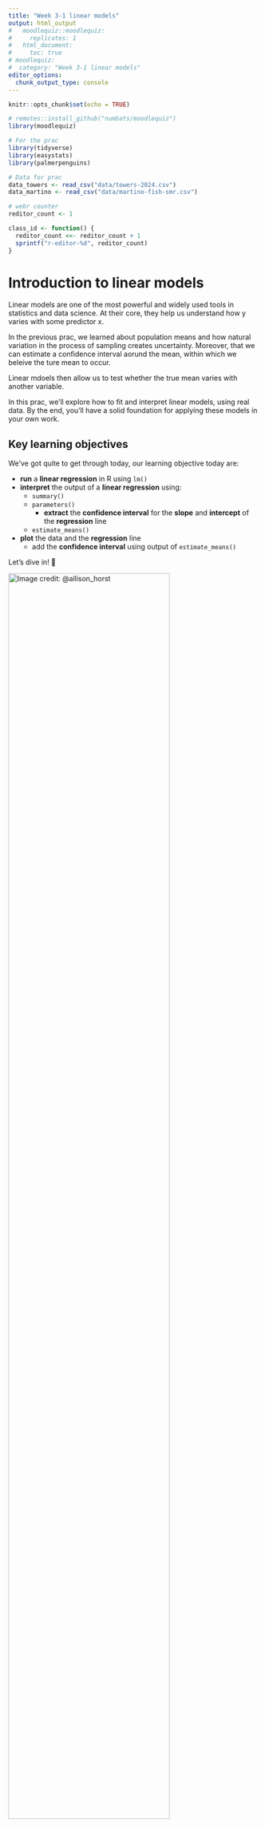 ```yaml
---
title: "Week 3-1 linear models"
output: html_output
#   moodlequiz::moodlequiz:
#     replicates: 1
#   html_document:
#     toc: true
# moodlequiz:
#  category: "Week 3-1 linear models"
editor_options:
  chunk_output_type: console
---
```


```r
knitr::opts_chunk$set(echo = TRUE)

# remotes::install_github("numbats/moodlequiz")
library(moodlequiz)

# For the prac
library(tidyverse)
library(easystats)
library(palmerpenguins)

# Data for prac
data_towers <- read_csv("data/towers-2024.csv")
data_martino <- read_csv("data/martino-fish-smr.csv")

# webr counter
reditor_count <- 1

class_id <- function() {
  reditor_count <<- reditor_count + 1
  sprintf("r-editor-%d", reditor_count)
}
```


# Introduction to linear models

Linear models are one of the most powerful and widely used tools in statistics and data science. At their core, they help us understand how y varies with some predictor x. 

In the previous prac, we learned about population means and how natural variation in the process of sampling creates uncertainty. Moreover, that we can estimate a confidence interval aorund the mean, within which we beleive the ture mean to occur. 

Linear mdoels then allow us to test whether the true mean varies with another variable.

In this prac, we’ll explore how to fit and interpret linear models, using real data. By the end, you'll have a solid foundation for applying these models in your own work. 


## Key learning objectives

We've got quite to get through today, our learning objective today are:

- **run** a **linear regression** in R using `lm()`
- **interpret** the output of a **linear regression** using:
  - `summary()`
  - `parameters()`
    - **extract** the **confidence interval** for the **slope** and **intercept** of the **regression** line
  - `estimate_means()`
- **plot** the data and the **regression** line
  - add the **confidence interval** using output of `estimate_means()`

Let’s dive in! 🚀 

![Image credit:  @allison_horst](you-can-do-it.png){width=80%} <br>
<br>

## Setting up

**Materials:**

Everything you need for this practical is on Moodle

1.  Download the `Wk3-1-materials.zip` zip file from Moodle, from the course page
2.  Extract the zip file into your `BEES2041/` folder
3.  Unzip the file by:
    - **MacOS:** Double clicking the zip file
    - **Windows:** Right click on the zip file and click **"Extract All"**
4.  Go into the folder `Wk3-1-materials` created by extracting the zip.
5.  Click on the `Wk-3-1-linear-models.Rproj` to open the RStudio project and you're in!!!

We will be working with real-world datasets collected by researched in the School of Biological, Earth & Environmental Sciences. These are in the folder `data/`.

**Setting up: Packages:**

We will also be working with packages from the `tidyverse` and `easystats`, building on skills from previous pracs. You should have these already installed on your machines.

**Note** that when running R in the browser we need to install the packages each time we start a new session or after you've checked your answer

In case you don't have them installed, here is code for you to do so:
```r
# Uncomment and run only the lines below only if you have not previously installed these.
# install.packages("tidyverse")
# install.packages("easystats")
# install.packages("palmerpenguins")
```

> Remember to load the packages into R to use em! 

```r
library(tidyverse)
library(easystats)
library(palmerpenguins)
```

# Linear model with continuous predictor (Leaves)

## Worked example - Isaac with leaves across climates

![Meet Dr. Isaac Towers! Image credit: Data Dan](isaac-plant-ecosystems.png){width=60%} <br>
From lectures, Data Dan walked us through an example of a linear model from a study conducted by Dr. Isaac Towers, a postdoc in the School of Biological, Earth & Environmental Sciences. Isaac was interested in understanding the relationship between leaf-construction (`log10_leaf_mass_per_area`) and rainfall (`log10_rainfall`). His research is published in New Phytologist, you can have a read of his original study [here](https://nph.onlinelibrary.wiley.com/doi/10.1111/nph.19478) We will be working with the data Isaac compiled for us. 

> Specifically, Isaac wants to know: How does a leaf's mass per area change with rainfall?

Let's read in the Isaac's data. This is in your `"data/"` folder. 

```r
data_towers <- read.csv("data/towers-2024.csv")
```

To fit a linear model, we will be using the `lm()` function like so:

**Note**: Remember to assign the output of `lm()` into an object so R can save it for you in your environment

```r
towers_fit <- lm(log10_leaf_mass_per_area ~ log10_rainfall, data = data_towers)
```

## Slope or the change in y with x

> Recall from lectures the slope (aka gradient) of a linear model describes how our y variable (`log10_leaf_mass_per_area`) changes with x (`log10_rainfall`)

![Linear model components and different slope values, Image credit: Data Dan](slope-explainer.png) <br>

Let's inspect the results of your model use `summary(towers_fit)` and see how this corresponds to the image above

```r
summary(towers_fit)
```

**Questions:**

1. Which coefficient corresponds to the slope in the output of `summary(towers_fit)`? 

The slope is `r cloze("log10_rainfall", c("(Intercept)", "log10_rainfall"))` and the coefficient value is `r cloze("-0.543846", c("3.805973", "-0.543846", "<2e-16"))`

2. What direction is slope coefficient, what does this tell us?

The slope is `r cloze("negative", c("negative", "positive"))`. This indicates that as `log10_rainfall` `r cloze("increases", c("decreases", "increases"))`, `log10_leaf_mass_per_area` `r cloze("decreases", c("decreases", "increases"))`. 

## The confidence interval

For a nicer output you can also use `parameters(towers_fit)`. This function convienently, gives us the **95% confidence intervals** of our coefficients.  

```r
parameters(towers_fit)
```

**Question:**

What does the 95% CI tell us here about the slope `log10_rainfall`?

`[-0.56, -0.52]` provides a range of values within which we can be 95% confident that the `r cloze("true", c("sample", "true"))` population parameter coefficient lies. 


## Variation explained by the model (R^2 and F-statistic)

![Relationship with data, *R^2* and *F*-statistic, Image credit: Data Dan](r2-and-f-value.png)

<br>
> There are two metrics we are use to assess our model fit

The **R^2 value** describes how much variation is explained by your model:

- Measures the **proportion of variance** in the y variable (`log10_leaf_mass_per_area`) explained by the x variable(s) (`log10_rainfall`).
- A higher R^2 value indicates strong relationship between the y variable (`log10_leaf_mass_per_area`) explained by the x variable(s) (`log10_rainfall`), but *importantly* it **does not imply causation**.

The **F-statistic** compares the explained variance to the unexplained variance:

- A **high F-statistic** suggests that at least one predictor (`log10_leaf_mass_per_area`) is significantly contributing to the model.

- The **F-statistic's p-value** tells us whether our predictor variable explains a significant amount of variance in the response variable or not

<!-- TODO: @Daniel, here would be a nice spot to show off some simulated data for students to learn about the relationship between R^2 and F-statistic  -->

**Question:**

The `r cloze("R squared value", c("F-statistic", "R squared value", "P value"))` is a `r cloze("moderate", c("weak", "moderate", "strong"))` relationship between the y variable (`log10_leaf_mass_per_area`) explained by the x variable (`log10_rainfall`). 

The `r cloze("F-statistic", c("F-statistic", "R squared value", "P value"))` suggests that the predictor (`log10_leaf_mass_per_area`) explains `r cloze("significant", c("non-significant", "significant"))` amount of variance in `log10_leaf_mass_per_area`.

## *F*-statistic and *P*-values - how likely is it to get our results by chance?

> The *p*-value is derived from the F-distribution

![Relationship between R^2, *F* and *P*, Image credit: Data Dan](f-value-p-value.png)
<br>

The *p*-value and the *F*-statistic are closely related. In the last prac, we learned to calculate **probability (p-value)** for a *t*-statistic from a standard normal distribution. We can do that same for our *F*-statistic from the *F*-distribution!

The *p*-value tells us how extreme our *F*-statistic is under the null hypothesis (which assumes the predictor has no effect). I like to think about this as:

> "In a hypothetical (and boring) world where nothing is expected to happen, what are the chances of finding our effect?"

- A smaller *p*-value means the observed *F*-statistic is **unlikely** to occur by chance, suggesting **strong evidence** against the null hypothesis. 

> In other words, in our hypothetical world, finding an effect is REALLY rare - meaning in the real world there is something interesting happening in our model.

<!-- TODO: @Daniel, here would be a nice spot to show off some simulated data for students to learn about the relationship between R^2, F-statistic AND p-values -->

**Question:**

Generally, *F*-statistic increases with the `r cloze("p-value", c("the intercept", "the slope", "p-value"))`. A large *F*-statistic means that it's `r cloze("unlikely", c("not big deal", "unlikely"))` in observing our effect. 

> Try not to get overwhelmed by the details, all we want you to understand is the relationship between test statistics e.g. *F*-statistic and *p*-values. You got this!

## Calculating and visualising predicted means 

Okay thats enough theory for the day... let's have go at estimating the means and confidence intervals for our y variable (`log10_leaf_mass_per_area`) for a range of values of x (`log10_rainfall`) using our linear model. We use `estimate_means(towers_fit, by = "log10_rainfall")` for this.

```r
means_towers <- estimate_means(towers_fit, by = "log10_rainfall")
means_towers
```

These are called model predictions and we can visualise these using:

**Notice** how we stored the output of our `ggplot` in `towers_model_predictions`, this gives us the option to add to plot incrementally

```r
towers_model_predictions <-
  ggplot(data_towers, aes(x = log10_rainfall, y = log10_leaf_mass_per_area)) +
  geom_point(size = 2, col = "red", alpha = 0.2, stroke = 0) +
  geom_ribbon(data = means_towers, aes(ymin = CI_low, ymax = CI_high, y = Mean), fill = "grey") +
  geom_line(data = means_towers, aes(y = Mean), col = "#EB8240", linewidth = 1) +
  theme_classic() +
  labs(
    title = "Response of woody-plants to rainfall",
    x = "log10 Rainfall",
    y = "log10 Leaf Mass per Area"
  ) 

towers_model_predictions
```

Voilà!!! Let's talk through this code:

- `ggplot(data_towers, aes(x = log10_rainfall, y = log10_leaf_mass_per_area))` - here, we are visualising our y variable (`log10_leaf_mass_per_area`) and x variable (`log10_rainfall`)
- `geom_point(size = 2, col = "red", alpha = 0.2, stroke = 5)` - plotting the raw data using points
    - `size` controls the size of the points
    - `col` sets the colour of the points
    - `alpha` sets the transparency of the points, a low value makes them more transparent. This is good for overlapping points
    - `stroke` controls the thickness of the border of the points
- `geom_ribbon(data = means_towers, aes(ymin = CI_low, ymax = CI_high, y = Mean), fill = "grey")` - create a ribbon to represent our confidence intervals
    - `data = means_towers` we are plotting our model predictions
    - `aes(ymin = CI_low, ymax = CI_high, y = Mean)`, setting the lower and upper bounds of our CI and our mean values for our y variable (`log10_leaf_mass_per_area`) 
    - `fill = "grey"`, colour our ribbon in grey
- `geom_line(data = means_towers, aes(y = Mean), col = "#EB8240", linewidth = 1)`, plot the line for our model predictions
  - `aes(y = Mean)`, create the line using the mean values of our y variable (`log10_leaf_mass_per_area`) 
  - `col = "#EB8240"`, set a custom colour using [hexademical (a computer dialect to represent colour)](https://g.co/kgs/NJcxHVJ)
  - `linewidth = 1` controls the thickness of the line
  
Feel free to tinker with all these options to create a plot that helps us answer the question: **How does a leaf's mass per area change with rainfall?**

> Let's get you to try run a linear model, interpret the output and create a plot with a familar dataset! 

# Linear model with continuous predictor (Penguins)

## Example 2 - Bringing back the Palmer penguins for allometry

![We can learn so much from these cuties. Image credit: @allison_horst](palmer_penguins.png){width=60%}
<br>

Allometry in biology is the study of how biological traits (such as bill depth, or flipper length) scale with body size. Let's understand these relationships in our Palmer penguins using linear models!

> We are want try answer the question: **How does bill length scale with body mass in Palmer Penguins?**

Over to you - using the code from Isaac's study above, can you try: 

- Run a linear model for `bill_length_mm` and `body_mass_g`
- Generate the summary output for your model using `summary()`, `parameters()`
  - Make some interpretations from this output using the: 
      - slope
      - confidence interval of the slope
      - R^2 value
      - F-statistic value
      - p-value
- Generate some model predictions from your model using `estimate_means()`
- Create a data visualisation showing off the `penguins` data, your predicted means from your linear
model
  - Plot the raw data with `geom_point()`
  - Add the confidence intervals with `geom_ribbon()`
  - Add the predicted linear relationship with `geom_line()`
  - Choose some [fun colours](https://sites.stat.columbia.edu/tzheng/files/Rcolor.pdf) if you would like!
  - Add a title
  - Add nice axes labels

```r
library(tidyverse)
library(easystats)
library(palmerpenguins)
```

```r
penguins
```

```r
# Fit the model
penguins_fit <- lm(bill_length_mm ~ body_mass_g, data = penguins)

# Summary of model
summary(penguins_fit)

# Clean, nice summary
parameters(penguins_fit) |> tibble() 

# Create model predictions
penguins_means <- estimate_means(penguins_fit, by = "body_mass_g")

# Make a scatterplot of raw data and model predictions
penguins_model_predictions <-
  ggplot(penguins, aes(x = body_mass_g, y = bill_length_mm)) +
  geom_point(size = 2, col = "cornflowerblue", alpha = 0.5, stroke = 0) +
  geom_ribbon(data = penguins_means, aes(ymin = CI_low, ymax = CI_high, y = Mean), fill = "azure2") +
  geom_line(data = penguins_means, aes(y = Mean), col = "#EB8240", linewidth = 1) +
  theme_classic() +
  labs(
    title = "Allometry of bill length with body mass in Palmer Penguins",
    x = "Body mass (g)",
    y = "Bill length (mm)"
  ) 

penguins_model_predictions
```

> Once you've run your analyses in your own RStudio, use your outputs to answer the relevant questions (Moodle).

**Questions: **

1. What does the slope tell us? 

There is a `r cloze("postive", c("postive","negative"))` relationship between bill length and body mass

2. Let's try interpret the slope. 

- A unit increase (gram) in body mass corresponds to a `r cloze("4.051e-03", c("2.690e+01","4.051e-03", "<2e-16"))` in bill length (mm)

3. Yikes, looks like by rounding the confidence intervals for the slope in the output of `parameters()` is not very helpful. Try `parameters(penguins_fit) |> tibble()` to look at the unrounded values of the confidence intervals. What do the confidence intervals for the slope tell us? 

The confidence intervals for the slope tells us that the true population mean for slope lies between
`r cloze("0.0035 and 0.0046", c("24.40 and 29.40","0.0035 and 0.0046"))`.

4. Let's try understand the *R^2* and *F*-statistic values from your model. What are they telling us?

- The *R^2* value suggests that there is a `r cloze("moderate", c("weak","moderate", "strong"))` relationship between bill length and body mass. 

- The *F*-statistic is relatively `r cloze("large", c("small","large"))`, meaning that body mass is explaining `r cloze("a lot", c("a little","a lot"))` of variation in  `r cloze("bill_length_mm", c("bill_length_mm","bill_depth_mm", "flipper_length_mm"))`

5. Looking at the *p*-value, how likely is it to observe our result? Do we have evidence of a relationship between bill length and body mass?

The *p*-value for slope `body_mass_g` is very `r cloze("small", c("small","large"))`, this means that the probability of observing our slope estimate is very `r cloze("unlikely", c("likely","unlikely"))` if there was no relationship between bill length and body mass. This indicates that we have `r cloze("strong evidence", c("no evidence", "weak evidence","moderate evidence", "strong evidence"))` for a `r cloze("postive", c("postive","negative"))` relationship between bill length and body mass.

# Linear model with continuous predictor (Ozone)

## What contributes to ground level Ozone?

![What is pollution doing to our ozone, Image credit: [EPA](https://www.climatecentral.org/climate-matters/ozone-pollution-the-good-the-bad-and-the-dirty)](ozone.png){50%}

The `airquality` dataset in R contains daily measurements of air pollution and meteorological conditions in New York (May–September 1973).

```r
library(tidyverse)
library(easystats)
```

```r
head(airquality)
```

- `Ozone` (Ozone, ppb): Measures ground-level ozone concentration in parts per billion (ppb). High levels indicate poor air quality and can impact human health.
- `Temp` (Temperature, °F): Records daily maximum temperature in degrees Fahrenheit. 

> We want to know whether higher temperatures can contribute to increased ozone levels due to photochemical reactions.

Using the `airquality` dataset:

- Run a linear model for the relevant variables for our question
- Generate the summary output for your model using `summary()`, `parameters()` 
  - Make some interpretations from this output using the: 
      - slope
      - confidence interval of the slope
      - R^2 value
      - F-statistic value
      - p-value
- Generate some model predictions from your model using `estimate_means()`
- Create a data visualisation showing off the `airquality` data, your predicted means from your linear
model
  - Plot the raw data with `geom_point()`
  - Add the confidence intervals with `geom_ribbon()`
  - Add the predicted linear relationship with `geom_line()`
  - Choose some [fun colours](https://sites.stat.columbia.edu/tzheng/files/Rcolor.pdf) if you would like!
  - Add a title
  - Add nice axes labels
  
> Once you've done the above in your own RStudio, use your outputs to answer the relevant questions (Moodle).

```r
head(airquality)

ozone_fit <- lm(Ozone ~ Temp, data = airquality) 

summary(ozone_fit)
parameters(ozone_fit)

ozone_means <- estimate_means(ozone_fit, by = "Temp")

ozone_model_predictions <- ggplot(airquality, aes(x = Temp, y = Ozone)) +
  geom_point(size = 2, col = "darkgoldenrod1", stroke = 0) +
  geom_ribbon(data = ozone_means, aes(ymin = CI_low, ymax = CI_high, y = Mean), fill = "darkorange", alpha = 0.5) +
  geom_line(data = ozone_means, aes(y = Mean), col = "forestgreen", linewidth = 1) +
  labs(title = "Ozone vs Temperature with Linear Regression Line",
       x = "Temperature (F)",
       y = "Ozone Level (ppb)") +
  theme_minimal()

ozone_model_predictions
```

**Questions:**

1. What is the relationship between temperature and ground-level ozone? 

- Ground-level ozone increases/decreases with temperature. For every 1Fº increase, ozone increases by `r cloze("2.43", c("2.43","147","0.23"))` parts per billion.

2. Interpret the R^2 value. 

The R^2 value of 0.48 indicates that 48% of the variation in ground-level ozone is explained by the `r cloze("model", c("p-value","residuals","model"))`.

3. Where does the true mean estimate of the slope for `Temp` lie? 

The true mean estimate of the slope exists somewhere between  `r cloze("1.97 and 2.89", c("-183.2 and -110.77", "1.97 and 2.89"))`.

# Linear model with categorical predictor (Fish)

## Worked example - Jasmine, fish and energetics in a warming world

Linear regressions are incredibly flexible. Not only can we use them to make inferences about the relationship of continuous variables, we can also use them to test for **differences in means** between **discrete** or **categorical** variables using an **AN**alysis **O**f **VA**riance

> Recall the differences between  **discrete** or **categorical** variables. 

![A colourful example of  **continuous** and **discrete/categorical** variables, Image credit: @allison_horst](continuous-discrete.png){width=60%} <br>
From lectures, Data Dan walked us through an example of an ANOVA from a study conducted by Dr. Jasmine  Martino, a postdoc in the School of Biological, Earth & Environmental Sciences. Jasmine was interested in understanding how temperature (`temp_treatment`) can influence fish energetics and metabolism (`smr`). She raised fish at three different temperatures treatment groups. You can read about Jasmine's research in the [Journal of Experimental Biology](https://journals.biologists.com/jeb/article/223/6/jeb217091/223685/Experimental-support-towards-a-metabolic-proxy-in). We will be working with the data Jasmine has compiled for us. 

![Introducing marine biologist - Dr. Jasmine Martino!](jasmine-fish.png){width=60%}

> Specifically, Jasmine wants to know: How does fish standard metabolic rate change with temperature treatments?

Let's read in the Jasmine's data. This is in your `"data/"` folder. 

## Setting up

```r
library(tidyverse)
library(easystats)
library(palmerpenguins)
```

```r
data_martino <- read_csv("data/martino-fish-smr.csv")
```

We are primarily interested how `smr` - a continuous variable changes with `temp_treatment`- a categorical variable. We can use a linear model to test for **differences in means** in `temp_treatment`. The key difference in this example is that our x variable is categorical variable.

![Using a linear model with categorial and continuous variables](lm-anova.png) <br>
```r
fit_martino <- lm(smr ~ temp_treatment, data = data_martino)
```

## Analysis of Variance (ANOVA)

> How do we know whether there is a treatment group effect?

To statistically test for an overall effect of `temp_treatment`, we will enlist the help of the `anova()` function. 

```r
anova(fit_martino)
```

![Under the hood, maths behind an ANOVA](signal-to-noise.png) <br>
Let's talk through what's happening here: 

- The `anova()` function splits up the total variation in our data into two main components: 
    1. variation explained by our model predictors `temp_treatment`. Think of this as a signal for a treatment effect
    2. unexplained variation `Residuals`. Think of this as noise in our data

## Detecting an overall effect - some maths

For both the predictor (`temp_treatment`) and `Residuals` we do some math shown (but we use R instead) to calculate: 

- sum of squares (`Sum sq`)
- mean square (`Mean sq`) 

Once we have these values, we can calculate the `F-value` - a ratio between the `Mean sq` of the predictor (`temp_treatment`) and the `Mean sq` for the `Residuals`. 

In other words, the `F-value` is ratio of signal to noise: 

- larger values indicate a stronger signal
- smaller values means that we have a noise in our data.

From there, we use the *F*-statistic to retrieve the probability of observing our effect in a hypothetical (and boring) world where nothing is expected to happen - just like we did in earlier examples. 

From the output in the `anova()` function, we can see that: 

- The `F-value` is relatively large and *p*-value is very small. 

**Question:** 

What does this mean? 

- This indicates that variation explained by our model is `r cloze("greater than", c("greater than", "less than"))` unexplained variation. 

- In other words, there is `r cloze("strong", c("strong", "weak"))` signal for a treatment effect and it is very `r cloze("unlikely", c("not big deal", "unlikely"))` to observe this effect.  

## Estimate means for each group

> Okay cool, we have an effect... how big is this effect on our y variable `smr`?

Similar to our earlier linear models, we use `estimate_means()` to calculate the mean `smr` for each `temp_treatment` group. 

```r
estimate_means(fit_martino, by = "temp_treatment")
```

## Slopes when x is a categorical variable are less useful

Let's take a look at the `parameters()` / `summary()` output. Looks different huh? 

```r
parameters(fit_martino)
```

Unlike previous examples, we have an extra row in the output! This is because our model is  fitting each `temp_treatment` group as x predictors.  

![Categorical variables becomes multiple predictors in a linear model](lm-multiple-predictors.png) <br>
Importantly: 

- `(Intercept)` represents the **mean** of `temp_treatment [20C]`. By default, the `lm()` function sorts the categorical variable alphabetically and by increasing numeric order and then chooses the first value as `(Intercept)` like this:

```r
data_martino$temp_treatment |>  unique()
```

- The slope for `temp_treatment [24C]` represents the slope or **difference** in means between `temp_treatment [24C]` and the `(Intercept)` i.e. `temp_treatment [20C]`.

- The slope for `temp_treatment [28C]` represents the slope or **difference** in means between `temp_treatment [28C]` and the `(Intercept)` i.e. `temp_treatment [20C]`.

## Estimate pairwise comparisons in mean differences (contrasts)

> What if we want to change the reference group from temp_treatment [20C] to temp_treatment [28C]? 

We can use the `estimate_constrasts()` function to give us pairwise comparisons between all groups. Try it out

```r
estimate_contrasts(fit_martino, contrast = "temp_treatment")
```

# Example 3 - Linear model with categorical predictor (Penguins)

![Location, location, location. Image Credit: [Mario Gregorio Saavedra Rodríguez](https://rpubs.com/mgsaavedraro/665527)](palmer-islands.png)

Using the `penguins` data:

- Run a linear model for `flipper_length_mm` and `island`
- Perform an ANOVA on your linear model output
- Estimate contrasts using `estimate_contrasts()` for `island`
- Generate summary outputs for your model using `summary()`, `parameters()`
  - Make some interpretations from this output using the: 
      - intercept
      - slopes for the group predictor variable (`island`)
      - confidence interval of the group predictor variable (`island`)
      - R^2 value
      - F-statistic value
      - p-value
- Generate some model predictions from your model using `estimate_means()` for `island`
- Create a data visualisation showing off the `penguins` data, your predicted means for each group from your linear model
  - Plot the raw data with `geom_jitter()`
  - Add the confidence intervals with `geom_errorbar()`
  - Add the predicted group means with `geom_point()`
  - Choose some [fun colours](https://sites.stat.columbia.edu/tzheng/files/Rcolor.pdf) if you would like!
  - Add a title
  - Add nice axes labels

```r
# Fit a linear model
fit_penguins <- lm(flipper_length_mm ~ island, data = penguins)

# Perform an ANOVA
anova(fit_penguins)

# Inspect the model outputs
summary(fit_penguins)
parameters(fit_penguins)

# Generate contrasts (differences between groups)
group_contrasts_island <- estimate_contrasts(fit_penguins, contrast = "island")

# Generate model predictions for each island
group_means_island <- estimate_means(fit_penguins, by = "island")

# Plot with raw data points
  ggplot(group_means_island, aes(x = island, y = Mean)) +
  geom_jitter(data = penguins, aes(x = island, y = flipper_length_mm), color = "red", width = 0.1) + # Raw data
  geom_errorbar(aes(ymin = CI_low, ymax = CI_high), width = 0, color = "grey", size = 3) + # Confidence intervals
  geom_point(size = 3, color = "orange") + # Estimated means
  labs(title = "Island comparisons in flipper length in Palmer Penguins",
       x = "Islands in Palmer Archipelago",
       y = "Flipper length (mm)") +
  theme_minimal()
```

> Once you've done the above in your own RStudio, use your outputs to answer the relevant questions (Moodle).

**Questions:**

1. What does the `F value` of the `anova()` output indicate?

The `F value` is relatively `r cloze("large", c("small","large"))`. This means that our model is explaining a `r cloze("large", c("small","large"))` amount of variation in `r cloze("flipper_length_mm", c("bill_length_mm","bill_depth_mm", "flipper_length_mm"))`.

2. What is the reference island for the `(Intercept)`?

The reference island is `r cloze("Biscoe", c("Biscoe", "Dream", "Torgersen"))`

3. Which two islands should the biggest mean difference in flipper length?

The biggest mean difference was observed between `r cloze("Dream island and Biscoe island", c("Torgersen island and Biscoe island", "Dream island and Biscoe island", "Torgersen island and Dream island"))`

4. What does the p-value for the mean difference between Torgersen island and Dream island tell us?

The p-value of `r cloze("0.312", c("< .001", "0.312"))` tells us that there is a `r cloze("moderate", c("very low", "moderate", "very high"))` chance that we would observe the mean difference of -1.88 between Torgersen island and Dream island if there was `r cloze("no", c("no", "strong"))` differences in flipper length between islands.

# Example 4 - Linear model with categorical predictor (Insecticides and crops)

The `InsectSprays` dataset in R contains data on the effectiveness of six different insecticides in controlling pest insect populations.

- `Count`: The number of insects remaining after treatment, measuring the effectiveness of each spray.
- `Spray`: A categorical variable (A–F) representing six different insecticide treatments.

> Which spray is the most effective in controlling insect pest counts? 

Using the `InsectSprays` data:

- Run a linear model for the relevant variables for our question
- Perform an ANOVA on your linear model output
- Estimate contrasts using `estimate_contrasts()`
- Generate summary outputs for your model using `summary()`, `parameters()`
  - Make some interpretations from this output using the: 
      - intercept
      - slopes for the group predictor variable
      - confidence interval of the group predictor variable
      - R^2 value
      - F-statistic value
      - p-value
- Generate some model predictions from your model using `estimate_means()`
- Create a data visualisation showing off the `InsectSprays` data, your predicted means for each group from your linear model
  - Plot the raw data with `geom_jitter()`
  - Add the confidence intervals with `geom_errorbar()`
  - Add the predicted group means with `geom_point()`
  - Choose some [fun colours](https://sites.stat.columbia.edu/tzheng/files/Rcolor.pdf) if you would like!
  - Add a title
  - Add nice axes labels

```r
# Load the dataset
InsectSprays

# Fit a linear model
fit_insect <- lm(count ~ spray, data = InsectSprays)

# Perform an ANOVA
anova_insect <- anova(fit_insect)

# Inspect the model outputs
summary(fit_insect)
parameters(fit_insect)

# Generate contrasts (differences between groups)
group_contrasts_spray <- estimate_contrasts(fit_insect, contrast = "spray")

# Generate model predictions for each spray type
group_means_spray <- estimate_means(fit_insect, by = "spray")

# Plot with raw data points
ggplot(group_means_spray, aes(x = spray, y = Mean)) +
  geom_jitter(data = InsectSprays, aes(x = spray, y = count), color = "red", width = 0.1) + # Raw data
  geom_errorbar(aes(ymin = CI_low, ymax = CI_high), width = 0, color = "grey", size = 3, alpha = 0.5) + # Confidence intervals
  geom_point(size = 5, color = "orange") + # Estimated means
  labs(title = "Comparisons between different insecticides in reducing insect counts",
       x = "Insectide spray types",
       y = "Insect counts") +
  theme_minimal()
```

> Once you've done the above in your own RStudio, use your outputs to answer the relevant questions (Moodle).

**Questions:**

1. Our `F value` of the `anova()` output is not very big (34.70), what might this mean? 

A relatively small value in our `F value` means that there relatively we have have more `r cloze("noise relative to signal", c("noise relative to signal", "signal relative to noise"))` in our data. 

2. Interpret the intercept of your model. What does it represent?

The intercept in our model represents the mean/standard deviation/mean square of spray A/B/C/D/E/F

3. Which spray type(s) would you recommend in reducing insect counts?

From our pairwise comparisons, I would recommend to use spray(s) `r cloze("A, B or F", c("B", "C", "F", "C, D or E", "A, B or F"))`

